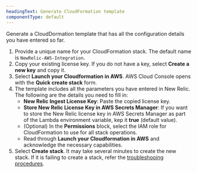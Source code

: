 ```yaml
---
headingText: Generate CloudFormation template
componentType: default
---
```


Generate a CloudDormation template that has all the configuration details you have entered so far.

1. Provide a unique name for your CloudFormation stack. The default name is `NewRelic-AWS-Integration`.
2. Copy your existing license key. If you do not have a key, select <DNT>**Create a new key**</DNT> and copy it.
3. Select <DNT>**Launch your Cloudformation in AWS**</DNT>. AWS Cloud Console opens with the <DNT>**Quick create stack**</DNT> form.
4. The template includes all the parameters you have entered in New Relic. The following are the details you need to fill in:
   * <DNT>**New Relic Ingest License Key**</DNT>: Paste the copied license key.
   * <DNT>**Store New Relic License Key in AWS Secrets Manager**</DNT>: If you want to store the New Relic license key in AWS Secrets Manager as part of the Lambda environment variable, kep it **true** (default value).
   * (Optional) In the <DNT>**Permissions**</DNT> block, select the IAM role for CloudFormation to use for all stack operations.
   * Read through <DNT>**Launch your Cloudformation in AWS**</DNT> and acknowledge the necessary capabilities.
5. Select <DNT>**Create stack**</DNT>. It may take several minutes to create the new stack.
If it is failing to create a stack, refer the [troubleshooing procedures](/docs/logs/troubleshooting/aws-log-integration-issues/stack-creation-fails).